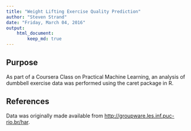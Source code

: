 ```yaml
---
title: "Weight Lifting Exercise Quality Prediction"
author: "Steven Strand"
date: "Friday, March 04, 2016"
output: 
    html_document:
        keep_md: true
---
```


## Purpose

As part of a Coursera Class on Practical Machine Learning,
an analysis of dumbbell exercise data was performed using the caret package in R.

## References
Data was originally made available from 
[http://groupware.les.inf.puc-rio.br/har](http://groupware.les.inf.puc-rio.br/har).

